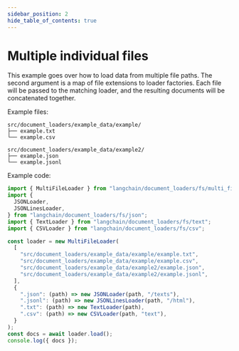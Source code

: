 ```yaml
---
sidebar_position: 2
hide_table_of_contents: true
---
```


# Multiple individual files

This example goes over how to load data from multiple file paths. The second argument is a map of file extensions to loader factories. Each file will be passed to the matching loader, and the resulting documents will be concatenated together.

Example files:

```text
src/document_loaders/example_data/example/
├── example.txt
└── example.csv

src/document_loaders/example_data/example2/
├── example.json
└── example.jsonl
```

Example code:

```typescript
import { MultiFileLoader } from "langchain/document_loaders/fs/multi_file";
import {
  JSONLoader,
  JSONLinesLoader,
} from "langchain/document_loaders/fs/json";
import { TextLoader } from "langchain/document_loaders/fs/text";
import { CSVLoader } from "langchain/document_loaders/fs/csv";

const loader = new MultiFileLoader(
  [
    "src/document_loaders/example_data/example/example.txt",
    "src/document_loaders/example_data/example/example.csv",
    "src/document_loaders/example_data/example2/example.json",
    "src/document_loaders/example_data/example2/example.jsonl",
  ],
  {
    ".json": (path) => new JSONLoader(path, "/texts"),
    ".jsonl": (path) => new JSONLinesLoader(path, "/html"),
    ".txt": (path) => new TextLoader(path),
    ".csv": (path) => new CSVLoader(path, "text"),
  }
);
const docs = await loader.load();
console.log({ docs });
```
